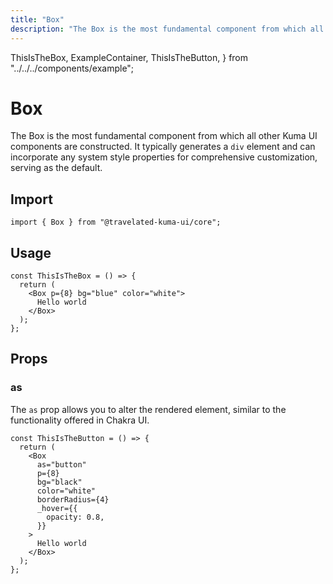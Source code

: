 ```yaml
---
title: "Box"
description: "The Box is the most fundamental component from which all other Kuma UI components are constructed. It typically generates a `div` element and can incorporate any system style properties for comprehensive customization, serving as the default."
---
```


  ThisIsTheBox,
  ExampleContainer,
  ThisIsTheButton,
} from "../../../components/example";

# Box

The Box is the most fundamental component from which all other Kuma UI components are constructed. It typically generates a `div` element and can incorporate any system style properties for comprehensive customization, serving as the default.

## Import

```tsx copy
import { Box } from "@travelated-kuma-ui/core";
```

## Usage

<ExampleContainer>
  <ThisIsTheBox />
</ExampleContainer>

```tsx copy
const ThisIsTheBox = () => {
  return (
    <Box p={8} bg="blue" color="white">
      Hello world
    </Box>
  );
};
```

## Props

### as

The `as` prop allows you to alter the rendered element, similar to the functionality offered in Chakra UI.

<ExampleContainer>
  <ThisIsTheButton />
</ExampleContainer>

```tsx copy
const ThisIsTheButton = () => {
  return (
    <Box
      as="button"
      p={8}
      bg="black"
      color="white"
      borderRadius={4}
      _hover={{
        opacity: 0.8,
      }}
    >
      Hello world
    </Box>
  );
};
```

